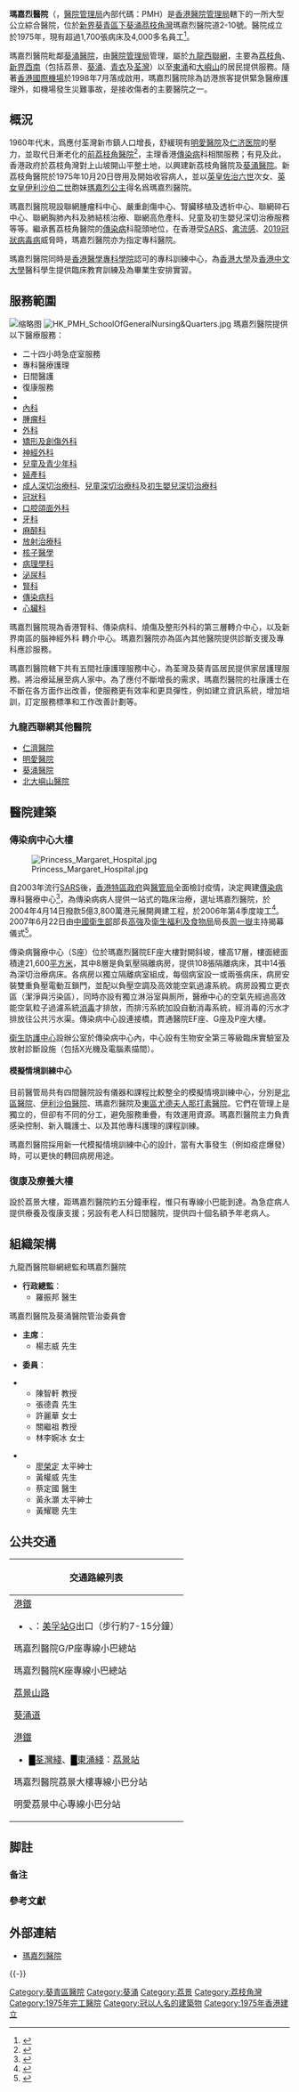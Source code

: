 {{Otheruses|瑪嘉烈醫院 (消歧義)|subject=香港瑪嘉烈醫院|other=其他地區的同名醫院}}
{{Infobox Hospital
| Name = 瑪嘉烈醫院
| name_en = Princess Margaret Hospital
| Org/Group = [[醫院管理局|醫院管理局]]
| image = Princess Margaret Hospital 202101.jpg
| image_size = 275px
| image alt = 
| map_type = 香港荔景附近
| latitude = 22.340184
| longitude = 114.134612
| Logo= <!-- 檔案不存在 File:Princess Margaret Hospital logo.svg ，可從英文維基百科取得 -->
| Logo Size = 
| Location = 瑪嘉烈醫院道2-10號
| Region = [[葵青區|葵青區]][[荔枝角灣|荔枝角灣]]
| State = [[新界|新界]]
| Country = [[香港|香港]]
| Coordinates = 
| HealthCare = 
| Funding = 政府醫院
| Type = 地區綜合醫院<br/>[[教學醫院|教學醫院]]
| Speciality = 
| Standards = 
| Emergency = 有，{{link-en|一級創傷中心|Level I Trauma Center|一級創傷中心}}
| Affiliation = 瑪嘉烈醫院護理學校<br>[[香港大學李嘉誠醫學院|香港大學李嘉誠醫學院]]<br>[[香港中文大學醫學院|香港中文大學醫學院]]
| Patron = 
| Network = [[九龍西聯網|九龍西聯網]]
| Beds = 1741<ref name="HAAnnualReport">{{cite web|url=http://www.ha.org.hk/ho/corpcomm/AR201718/PDF/HA_Annual_Report_2017-2018.pdf|title=醫院管理局 2017-2018 年報|publisher=[[醫院管理局|醫院管理局]]|pages=195|access-date=2019-11-05|archive-date=2019-11-05|archive-url=https://web.archive.org/web/20191105055109/http://www.ha.org.hk/ho/corpcomm/AR201718/PDF/HA_Annual_Report_2017-2018.pdf|dead-url=no}}</ref>
| Founded = 1975年10月25日
| Closed = 
| Affliliation= 
| Website = [http://www.ha.org.hk/visitor/ha_visitor_index.asp?Content_ID=100160&Lang=CHIB5&Ver=HTML 醫院網站]
| Wiki-Links = 
}}
'''瑪嘉烈醫院'''（{{lang-en|Princess Margaret Hospital}}，[[醫院管理局|醫院管理局]]內部代碼：PMH）是[[香港|香港]][[醫院管理局|醫院管理局]]轄下的一所大型公立綜合醫院，位於[[新界|新界]][[葵青區|葵青區]][[下葵涌|下葵涌]][[茘枝角灣|茘枝角灣]]瑪嘉烈醫院道2-10號{{notetag|醫管局官方記載之地址爲「九龍荔枝角瑪嘉烈醫院道2-10號」<ref name="introduction" />。瑪嘉烈醫院之地理位置實爲新界[[下葵涌|下葵涌]]茘枝角灣對上山坡，興建期間曾稱爲「新荔枝角醫院」。根據現今的區議會分界圖<ref>{{cite web|url=https://www.eac.hk/pdf/distco/2019dc/final/dc2019f.pdf|title=2019區議會選區分界圖－深水埗區}}</ref>，該山坡以荔景山路爲分界線，上方醫院所處位置屬[[葵青區|葵青區]]，下方清麗苑一邊屬[[深水埗區|深水埗區]]。惟醫院與[[九龍|九龍]]僅幾步之遙，而受地理<ref>例如[[Commons:File:Gin_Drinkers_Line,_Hong_Kong_Defence_Scheme,_1936.png|此圖]]及[[Commons:_File:1957_map_of_Hong_Kong_and_the_New_Territories_by_the_British_War_Office.jpg|此圖]]。</ref>及[[荔景#區域分界爭議|歷史因素]]影響，荔景山一帶亦不時被視爲九龍的一部分。}}。醫院成立於1975年，現有超過1,700張病床及4,000多名員工<ref name="introduction">{{cite web|url=http://www.ha.org.hk/visitor/ha_visitor_index.asp?Lang=CHIB5&Content%5FID=100160|title=醫院管理局：瑪嘉烈醫院 - 簡介|accessdate=5-11-2019|publisher=[[醫院管理局|醫院管理局]]|archive-date=2021-02-24|archive-url=https://web.archive.org/web/20210224073700/https://www.ha.org.hk/visitor/ha_visitor_index.asp?Lang=CHIB5&Content_ID=100160|dead-url=no}}</ref>。

瑪嘉烈醫院毗鄰[[葵涌醫院|葵涌醫院]]，由[[醫院管理局|醫院管理局]]管理，屬於[[九龍西聯網|九龍西聯網]]，主要為[[荔枝角|荔枝角]]、[[新界西南選區|新界西南]]（包括荔景、[[葵涌|葵涌]]、[[青衣島|青衣]]及[[荃灣|荃灣]]）以至[[東涌|東涌]]和[[大嶼山|大嶼山]]的居民提供服務。隨著[[香港國際機場|香港國際機場]]於1998年7月落成啟用，瑪嘉烈醫院除為訪港旅客提供緊急醫療護理外，如機場發生災難事故，是接收傷者的主要醫院之一。

== 概況 ==
1960年代末，爲應付荃灣新市鎮人口增長，舒緩現有[[明愛醫院|明愛醫院]]及[[仁濟醫院_(香港)#仁濟醫院|仁济医院]]的壓力，並取代日漸老化的[[前荔枝角醫院|前荔枝角醫院]]<ref>{{cite web|date=2021-11-26|publisher=發展局|title=香港歷史文物—活化歷史建築伙伴計劃—荔枝角醫院}url=https://www.heritage.gov.hk/tc/revitalisation-scheme/batch-i-of-revitalisation-scheme/virtual-tour-on-batch-i-historic-buildings/lai-chi-kok-hospital/index.html}}</ref>，主理香港[[傳染病|傳染病]]科相關服務；有見及此，香港政府於荔枝角灣對上山坡開山平整土地，以興建新荔枝角醫院及[[葵涌醫院|葵涌醫院]]。新荔枝角醫院於1975年10月20日啓用及開始收容病人，並以[[英國國王|英皇]][[佐治六世|佐治六世]]次女、[[英國女王|英女皇]][[伊利沙伯二世|伊利沙伯二世]]胞妹[[瑪嘉烈公主_(斯諾登伯爵夫人)|瑪嘉烈公主]]得名爲瑪嘉烈醫院。

瑪嘉烈醫院現設聯網腫瘤科中心、嚴重創傷中心、腎臟移植及透析中心、聯網碎石中心、聯網胸肺內科及肺結核治療、聯網高危產科、兒童及初生嬰兒深切治療服務等等。繼承舊荔枝角醫院的[[傳染病|傳染病]]科龍頭地位，在香港受[[SARS|SARS]]、[[禽流感|禽流感]]、[[2019冠狀病毒病|2019冠狀病毒病]]威脅時，瑪嘉烈醫院亦为指定專科醫院。

瑪嘉烈醫院同時是[[香港醫學專科學院|香港醫學專科學院]]認可的專科訓練中心，為[[香港大學|香港大學]]及[[香港中文大學|香港中文大學]]醫科學生提供臨床教育訓練及為畢業生安排實習。

==服務範圍==
[[File:Princess_Margaret_Hospital,_Block_H_(Hong_Kong).jpg|缩略图]]
[[File:HK_PMH_SchoolOfGeneralNursing&Quarters.jpg|thumb]]
瑪嘉烈醫院提供以下醫療服務：
* 二十四小時急症室服務
* 專科醫療護理
* 日間醫護
* 復康服務
* {{link-en|一級創傷中心|Level I Trauma Center|}}
* [[內科|內科]]
* [[腫瘤科|腫瘤科]]
*[[外科|外科]]
*[[矯形及創傷外科|矯形及創傷外科]]
*[[神經外科|神經外科]]
*[[兒童及青少年科|兒童及青少年科]]
*[[婦產科|婦產科]]
*[[成人深切治療科|成人深切治療科]]、[[兒童深切治療科|兒童深切治療科]]及[[初生嬰兒深切治療科|初生嬰兒深切治療科]]
*[[冠狀科|冠狀科]]
*[[口腔頜面外科|口腔頜面外科]]
*[[牙科|牙科]]
*[[麻醉科|麻醉科]]
*[[放射治療科|放射治療科]]
*[[核子醫學|核子醫學]]
*[[病理學科|病理學科]]
*[[泌尿科|泌尿科]]
*[[腎科|腎科]]
*[[傳染病科|傳染病科]]
*[[心臟科|心臟科]]
瑪嘉烈醫院現為香港腎科、傳染病科、燒傷及整形外科的第三層轉介中心，以及新界南區的腦神經外科 轉介中心。瑪嘉烈醫院亦為區內其他醫院提供診斷支援及專科應診服務。

瑪嘉烈醫院轄下共有五間社康護理服務中心，為荃灣及葵青區居民提供家居護理服務。將治療延展至病人家中。為了應付不斷增長的需求，瑪嘉烈醫院的社康護士在不斷在各方面作出改善，使服務更有效率和更具彈性，例如建立資訊系統，增加培訓，訂定服務標準和工作改善計劃等。

===九龍西聯網其他醫院===
* [[仁濟醫院_(香港)|仁濟醫院]] 
* [[明愛醫院|明愛醫院]] 
* [[葵涌醫院|葵涌醫院]] 
* [[北大嶼山醫院|北大嶼山醫院]]

== 醫院建築 ==
===傳染病中心大樓===
[[File:Princess_Margaret_Hospital.jpg|thumb]]

自2003年流行[[SARS|SARS]]後，[[香港特區政府|香港特區政府]]與[[醫管局|醫管局]]全面檢討疫情，決定興建[[傳染病|傳染病]]專科醫療中心<ref>{{Cite web |url=http://news.bbc.co.uk/hi/chinese/news/newsid_2972000/29726202.stm |title=香港醫院將增建傳染病中心 |accessdate=2007-10-27 |archive-date=2016-03-07 |archive-url=https://web.archive.org/web/20160307150219/http://news.bbc.co.uk/hi/chinese/news/newsid_2972000/29726202.stm |dead-url=no }}</ref>，為傳染病病人提供一站式的臨床治療，選址瑪嘉烈醫院，於2004年4月14日撥款5億3,800萬港元展開興建工程，於2006年第4季度竣工<ref>{{Cite web |url=http://gia.info.gov.hk/general/200601/21/P200601210123_0123_10477.pdf |title=瑪嘉烈醫院傳染病中心（PDF格式） |access-date=2007-10-27 |archive-date=2021-02-24 |archive-url=https://web.archive.org/web/20210224073700/https://gia.info.gov.hk/general/200601/21/P200601210123_0123_10477.pdf |dead-url=no }}</ref>。2007年6月22日由[[中國衛生部|中國衛生部]]部長[[高強|高強]]及[[衛生福利及食物局|衛生福利及食物局]]局長[[周一嶽|周一嶽]]主持揭幕儀式<ref>{{Cite web |url=http://www.hkheadline.com/news/instant_news_content/200706/22/20070622a132358.asp |title=本港首間傳染病中心啟用 |access-date=2007-10-27 |archive-date=2011-02-20 |archive-url=https://web.archive.org/web/20110220172519/http://www.hkheadline.com/news/instant_news_content/200706/22/20070622a132358.asp |dead-url=no }}</ref>。

傳染病醫療中心（S座）位於瑪嘉烈醫院EF座大樓對開斜坡，樓高17層，樓面總面積達21,600[[平方米|平方米]]，其中8層是負氣壓隔離病房，提供108張隔離病床，其中14張為深切治療病床。各病房以獨立隔離病室組成，每個病室設一或兩張病床，病房安裝雙重負壓電動互鎖門，並配以負壓空調及高效能空氣過濾系統。病房設獨立更衣區（潔淨與污染區），同時亦設有獨立淋浴室與厠所，醫療中心的空氣先經過高效能空氣粒子過濾系統[[消毒|消毒]]才排放，而排污系統加設自動消毒系統，經消毒的污水才排放往公共污水渠。傳染病中心設連接橋，貫通醫院EF座、G座及P座大樓。

[[衛生防護中心|衛生防護中心]]設辦公室於傳染病中心內，中心設有生物安全第三等級臨床實驗室及放射診斷設施（包括X光機及電腦素描間）。

==== 模擬情境訓練中心 ====
目前醫管局共有四間醫院設有儀器和課程比較整全的模擬情境訓練中心，分別是[[北區醫院|北區醫院]]、[[伊利沙伯醫院|伊利沙伯醫院]]、瑪嘉烈醫院及[[東區尤德夫人那打素醫院|東區尤德夫人那打素醫院]]。它們在管理上是獨立的，但卻有不同的分工，避免服務重疊，有效運用資源。瑪嘉烈醫院主力負責感染控制、新入職護士、以及其他專科護理的課程訓練。

瑪嘉烈醫院採用新一代模擬情境訓練中心的設計，當有大事發生（例如疫症爆發）時，可以更快的轉回病房用途。

=== 復康及療養大樓 ===
設於荔景大樓，距瑪嘉烈醫院約五分鐘車程，惟只有專線小巴能到達。為急症病人提供療養及復康支援；另設有老人科日間醫院，提供四十個名額予年老病人。

==組織架構==
;九龍西醫院聯網總監和瑪嘉烈醫院
* '''行政總監'''：
**羅振邦 醫生

;瑪嘉烈醫院及葵涌醫院管治委員會
* '''主席'''：
** 楊志威 先生

* '''委員'''：
{{col-begin}}
{{col-3}}
** 陳智軒 教授
** 張德貴 先生
** 許麗華 女士
** 關繼祖 教授
** 林李婉冰 女士{{MH|nocat}}
{{col-3}}
** [[廖榮定|廖榮定]] 太平紳士{{MH|nocat}}
** 黃權威 先生{{BBSHK|nocat}}{{MH|nocat}}
** 蔡定國 醫生{{JP|nocat}}
** 黃永灝 太平紳士{{BBSHK|nocat}}
** 黃耀聰 先生{{MH|nocat}}
{{col-end}}

==公共交通==
{| class="mw-collapsible mw-collapsed wikitable" style="background:white; margin: 0 auto; width: auto;" 
! 交通路線列表
|-
|
;[[港鐵|港鐵]]
*{{港鐵路線標誌|TWL}}、{{港鐵路線標誌|TML}}：[[美孚站|美孚站]]G出口（步行約7-15分鐘）  

;瑪嘉烈醫院G/P座專線小巴總站
{{新界專線小巴簡單列表|90P|92M|407|407A}}

;瑪嘉烈醫院K座專線小巴總站
{{新界專線小巴簡單列表|313|410|413}}

;[[荔景山路|荔景山路]]
{{九龍新界巴士簡單列表|30|32H|42|45|46|46X|N241}}
{{新界專線小巴簡單列表|90M|90A|90P|92M}}

;[[葵涌道|葵涌道]]
{{九龍新界巴士簡單列表|33A|35X|36A|37|38A|40|40A|41|42A|44|60X|63X|68X|237A|240X|265B|272P|N252|N260|N269}}
{{大嶼山巴士簡單列表|A20|E21|E21A|E21C|N21|N21A|NA20}}

;[[港鐵|港鐵]]
*<font color="{{荃灣綫色彩}}">█</font>[[荃灣綫|荃灣綫]]、<font color="{{東涌綫色彩}}">█</font>[[東涌綫|東涌綫]]：[[荔景站|荔景站]]

;瑪嘉烈醫院荔景大樓專線小巴分站
{{新界專線小巴簡單列表|46M|90M|91|91A|411}}

;明愛荔景中心專線小巴分站
{{新界專線小巴簡單列表|47M|92M|93|93A|410}}
|}

==脚註==
===备注===
{{notefoot}}

===參考文獻===
{{reflist}}

== 外部連結 ==
{{commonscat|Princess Margaret Hospital, Hong Kong}}
*[http://www.ha.org.hk/visitor/ha_visitor_index.asp?Content_ID=100160&Lang=CHIB5&Ver=HTML 瑪嘉烈醫院] {{Wayback|url=http://www.ha.org.hk/visitor/ha_visitor_index.asp?Content_ID=100160&Lang=CHIB5&Ver=HTML |date=20190808023611 }}

{{-}}
{{醫院管理局轄下醫院及醫療機構}}

[[Category:葵青區醫院|Category:葵青區醫院]]
[[Category:葵涌|Category:葵涌]]
[[Category:荔景|Category:荔景]]
[[Category:荔枝角灣|Category:荔枝角灣]]
[[Category:1975年完工醫院|Category:1975年完工醫院]]
[[Category:冠以人名的建築物|Category:冠以人名的建築物]]
[[Category:1975年香港建立|Category:1975年香港建立]]